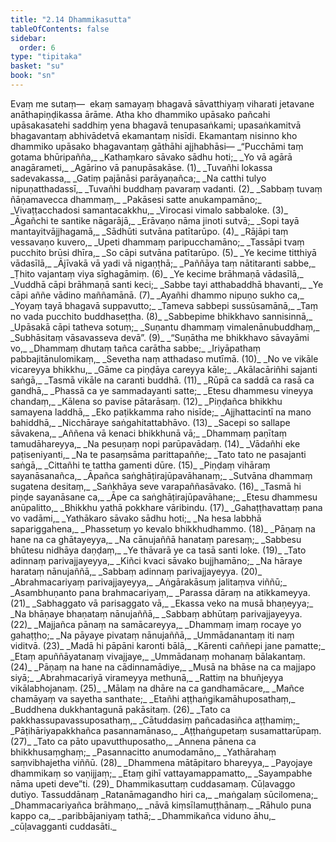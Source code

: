 ```yaml
---
title: "2.14 Dhammikasutta"
tableOfContents: false
sidebar:
  order: 6
type: "tipitaka"
basket: "su"
book: "sn"
---
```



<DynamicBreadcrumb />

<Paragraph number="437" book="sn">
Evaṃ me sutaṃ—  ekaṃ samayaṃ bhagavā sāvatthiyaṃ viharati jetavane anāthapiṇḍikassa ārāme. Atha kho dhammiko upāsako pañcahi upāsakasatehi saddhiṃ yena bhagavā tenupasaṅkami; upasaṅkamitvā bhagavantaṃ abhivādetvā ekamantaṃ nisīdi. Ekamantaṃ nisinno kho dhammiko upāsako bhagavantaṃ gāthāhi ajjhabhāsi—
</Paragraph>

<Division number="379" book="sn" bookNo="18" page="335">

<Paragraph number="438" type="verses" book="sn">
_“Pucchāmi taṃ gotama bhūripañña,_  
_Kathaṃkaro sāvako sādhu hoti;_  
_Yo vā agārā anagārameti,_  
_Agārino vā panupāsakāse. (1)_  

</Paragraph>

</Division>
<Division number="380" book="sn" bookNo="18" page="335">

<Paragraph number="439" type="verses" book="sn">
_Tuvañhi lokassa sadevakassa,_  
_Gatiṃ pajānāsi parāyaṇañca;_  
_Na catthi tulyo nipuṇatthadassī,_  
_Tuvañhi buddhaṃ pavaraṃ vadanti. (2)_  

</Paragraph>

</Division>
<Division number="381" book="sn" bookNo="18" page="335">

<Paragraph number="440" type="verses" book="sn">
_Sabbaṃ tuvaṃ ñāṇamavecca dhammaṃ,_  
_Pakāsesi satte anukampamāno;_  
_Vivaṭṭacchadosi samantacakkhu,_  
_Virocasi vimalo sabbaloke. (3)_  

</Paragraph>

</Division>
<Division number="382" book="sn" bookNo="18" page="335">

<Paragraph number="441" type="verses" book="sn">
_Āgañchi te santike nāgarājā,_  
_Erāvaṇo nāma jinoti sutvā;_  
_Sopi tayā mantayitvājjhagamā,_  
_Sādhūti sutvāna patītarūpo. (4)_  

</Paragraph>

</Division>
<Division number="383" book="sn" bookNo="18" page="336">

<Paragraph number="442" type="verses" book="sn">
_Rājāpi taṃ vessavaṇo kuvero,_  
_Upeti dhammaṃ paripucchamāno;_  
_Tassāpi tvaṃ pucchito brūsi dhīra,_  
_So cāpi sutvāna patītarūpo. (5)_  

</Paragraph>

</Division>
<Division number="384" book="sn" bookNo="18" page="336">

<Paragraph number="443" type="verses" book="sn">
_Ye kecime titthiyā vādasīlā,_  
_Ājīvakā vā yadi vā nigaṇṭhā;_  
_Paññāya taṃ nātitaranti sabbe,_  
_Ṭhito vajantaṃ viya sīghagāmiṃ. (6)_  

</Paragraph>

</Division>
<Division number="385" book="sn" bookNo="18" page="336">

<Paragraph number="444" type="verses" book="sn">
_Ye kecime brāhmaṇā vādasīlā,_  
_Vuddhā cāpi brāhmaṇā santi keci;_  
_Sabbe tayi atthabaddhā bhavanti,_  
_Ye cāpi aññe vādino maññamānā. (7)_  

</Paragraph>

</Division>
<Division number="386" book="sn" bookNo="18" page="336">

<Paragraph number="445" type="verses" book="sn">
_Ayañhi dhammo nipuṇo sukho ca,_  
_Yoyaṃ tayā bhagavā suppavutto;_  
_Tameva sabbepi sussūsamānā,_  
_Taṃ no vada pucchito buddhaseṭṭha. (8)_  

</Paragraph>

</Division>
<Division number="387" book="sn" bookNo="18" page="336">

<Paragraph number="446" type="verses" book="sn">
_Sabbepime bhikkhavo sannisinnā,_  
_Upāsakā cāpi tatheva sotuṃ;_  
_Suṇantu dhammaṃ vimalenānubuddhaṃ,_  
_Subhāsitaṃ vāsavasseva devā”. (9)_  

</Paragraph>

</Division>
<Division number="388" book="sn" bookNo="18" page="336">

<Paragraph number="447" type="verses" book="sn">
_“Suṇātha me bhikkhavo sāvayāmi vo,_  
_Dhammaṃ dhutaṃ tañca carātha sabbe;_  
_Iriyāpathaṃ pabbajitānulomikaṃ,_  
_Sevetha naṃ atthadaso mutīmā. (10)_  

</Paragraph>

</Division>
<Division number="389" book="sn" bookNo="18" page="336">

<Paragraph number="448" type="verses" book="sn">
_No ve vikāle vicareyya bhikkhu,_  
_Gāme ca piṇḍāya careyya kāle;_  
_Akālacāriñhi sajanti saṅgā,_  
_Tasmā vikāle na caranti buddhā. (11)_  

</Paragraph>

</Division>
<Division number="390" book="sn" bookNo="18" page="337">

<Paragraph number="449" type="verses" book="sn">
_Rūpā ca saddā ca rasā ca gandhā,_  
_Phassā ca ye sammadayanti satte;_  
_Etesu dhammesu vineyya chandaṃ,_  
_Kālena so pavise pātarāsaṃ. (12)_  

</Paragraph>

</Division>
<Division number="391" book="sn" bookNo="18" page="337">

<Paragraph number="450" type="verses" book="sn">
_Piṇḍañca bhikkhu samayena laddhā,_  
_Eko paṭikkamma raho nisīde;_  
_Ajjhattacintī na mano bahiddhā,_  
_Nicchāraye saṅgahitattabhāvo. (13)_  

</Paragraph>

</Division>
<Division number="392" book="sn" bookNo="18" page="337">

<Paragraph number="451" type="verses" book="sn">
_Sacepi so sallape sāvakena,_  
_Aññena vā kenaci bhikkhunā vā;_  
_Dhammaṃ paṇītaṃ tamudāhareyya,_  
_Na pesuṇaṃ nopi parūpavādaṃ. (14)_  

</Paragraph>

</Division>
<Division number="393" book="sn" bookNo="18" page="337">

<Paragraph number="452" type="verses" book="sn">
_Vādañhi eke paṭiseniyanti,_  
_Na te pasaṃsāma parittapaññe;_  
_Tato tato ne pasajanti saṅgā,_  
_Cittañhi te tattha gamenti dūre. (15)_  

</Paragraph>

</Division>
<Division number="394" book="sn" bookNo="18" page="337">

<Paragraph number="453" type="verses" book="sn">
_Piṇḍaṃ vihāraṃ sayanāsanañca,_  
_Āpañca saṅghāṭirajūpavāhanaṃ;_  
_Sutvāna dhammaṃ sugatena desitaṃ,_  
_Saṅkhāya seve varapaññasāvako. (16)_  

</Paragraph>

</Division>
<Division number="395" book="sn" bookNo="18" page="337">

<Paragraph number="454" type="verses" book="sn">
_Tasmā hi piṇḍe sayanāsane ca,_  
_Āpe ca saṅghāṭirajūpavāhane;_  
_Etesu dhammesu anūpalitto,_  
_Bhikkhu yathā pokkhare vāribindu. (17)_  

</Paragraph>

</Division>
<Division number="396" book="sn" bookNo="18" page="337">

<Paragraph number="455" type="verses" book="sn">
_Gahaṭṭhavattaṃ pana vo vadāmi,_  
_Yathākaro sāvako sādhu hoti;_  
_Na hesa labbhā sapariggahena,_  
_Phassetuṃ yo kevalo bhikkhudhammo. (18)_  

</Paragraph>

</Division>
<Division number="397" book="sn" bookNo="18" page="338">

<Paragraph number="456" type="verses" book="sn">
_Pāṇaṃ na hane na ca ghātayeyya,_  
_Na cānujaññā hanataṃ paresaṃ;_  
_Sabbesu bhūtesu nidhāya daṇḍaṃ,_  
_Ye thāvarā ye ca tasā santi loke. (19)_  

</Paragraph>

</Division>
<Division number="398" book="sn" bookNo="18" page="338">

<Paragraph number="457" type="verses" book="sn">
_Tato adinnaṃ parivajjayeyya,_  
_Kiñci kvaci sāvako bujjhamāno;_  
_Na hāraye harataṃ nānujaññā,_  
_Sabbaṃ adinnaṃ parivajjayeyya. (20)_  

</Paragraph>

</Division>
<Division number="399" book="sn" bookNo="18" page="338">

<Paragraph number="458" type="verses" book="sn">
_Abrahmacariyaṃ parivajjayeyya,_  
_Aṅgārakāsuṃ jalitaṃva viññū;_  
_Asambhuṇanto pana brahmacariyaṃ,_  
_Parassa dāraṃ na atikkameyya. (21)_  

</Paragraph>

</Division>
<Division number="400" book="sn" bookNo="18" page="338">

<Paragraph number="459" type="verses" book="sn">
_Sabhaggato vā parisaggato vā,_  
_Ekassa veko na musā bhaṇeyya;_  
_Na bhāṇaye bhaṇataṃ nānujaññā,_  
_Sabbaṃ abhūtaṃ parivajjayeyya. (22)_  

</Paragraph>

</Division>
<Division number="401" book="sn" bookNo="18" page="338">

<Paragraph number="460" type="verses" book="sn">
_Majjañca pānaṃ na samācareyya,_  
_Dhammaṃ imaṃ rocaye yo gahaṭṭho;_  
_Na pāyaye pivataṃ nānujaññā,_  
_Ummādanantaṃ iti naṃ viditvā. (23)_  

</Paragraph>

</Division>
<Division number="402" book="sn" bookNo="18" page="338">

<Paragraph number="461" type="verses" book="sn">
_Madā hi pāpāni karonti bālā,_  
_Kārenti caññepi jane pamatte;_  
_Etaṃ apuññāyatanaṃ vivajjaye,_  
_Ummādanaṃ mohanaṃ bālakantaṃ. (24)_  

</Paragraph>

</Division>
<Division number="403" book="sn" bookNo="18" page="338">

<Paragraph number="462" type="verses" book="sn">
_Pāṇaṃ na hane na cādinnamādiye,_  
_Musā na bhāse na ca majjapo siyā;_  
_Abrahmacariyā virameyya methunā,_  
_Rattiṃ na bhuñjeyya vikālabhojanaṃ. (25)_  

</Paragraph>

</Division>
<Division number="404" book="sn" bookNo="18" page="339">

<Paragraph number="463" type="verses" book="sn">
_Mālaṃ na dhāre na ca gandhamācare,_  
_Mañce chamāyaṃ va sayetha santhate;_  
_Etañhi aṭṭhaṅgikamāhuposathaṃ,_  
_Buddhena dukkhantagunā pakāsitaṃ. (26)_  

</Paragraph>

</Division>
<Division number="405" book="sn" bookNo="18" page="339">

<Paragraph number="464" type="verses" book="sn">
_Tato ca pakkhassupavassuposathaṃ,_  
_Cātuddasiṃ pañcadasiñca aṭṭhamiṃ;_  
_Pāṭihāriyapakkhañca pasannamānaso,_  
_Aṭṭhaṅgupetaṃ susamattarūpaṃ. (27)_  

</Paragraph>

</Division>
<Division number="406" book="sn" bookNo="18" page="339">

<Paragraph number="465" type="verses" book="sn">
_Tato ca pāto upavutthuposatho,_  
_Annena pānena ca bhikkhusaṃghaṃ;_  
_Pasannacitto anumodamāno,_  
_Yathārahaṃ saṃvibhajetha viññū. (28)_  

</Paragraph>

</Division>
<Division number="407" book="sn" bookNo="18" page="339">

<Paragraph number="466" type="verses" book="sn">
_Dhammena mātāpitaro bhareyya,_  
_Payojaye dhammikaṃ so vaṇijjaṃ;_  
_Etaṃ gihī vattayamappamatto,_  
_Sayampabhe nāma upeti deve”ti. (29)_  


</Paragraph>
</Division>

<Paragraph number="467" type="center" book="sn">
Dhammikasuttaṃ cuddasamaṃ.



</Paragraph>

<Paragraph number="468" type="center" book="sn">
Cūḷavaggo dutiyo.



</Paragraph>

<Paragraph number="469" type="center" book="sn">
Tassuddānaṃ


</Paragraph>

<Paragraph number="470" type="verses" book="sn">
_Ratanāmagandho hiri ca,_  
_maṅgalaṃ sūcilomena;_  
_Dhammacariyañca brāhmaṇo,_  
_nāvā kiṃsīlamuṭṭhānaṃ._  

</Paragraph>

<Paragraph number="471" type="verses" book="sn">
_Rāhulo puna kappo ca,_  
_paribbājaniyaṃ tathā;_  
_Dhammikañca viduno āhu,_  
_cūḷavagganti cuddasāti._
</Paragraph>